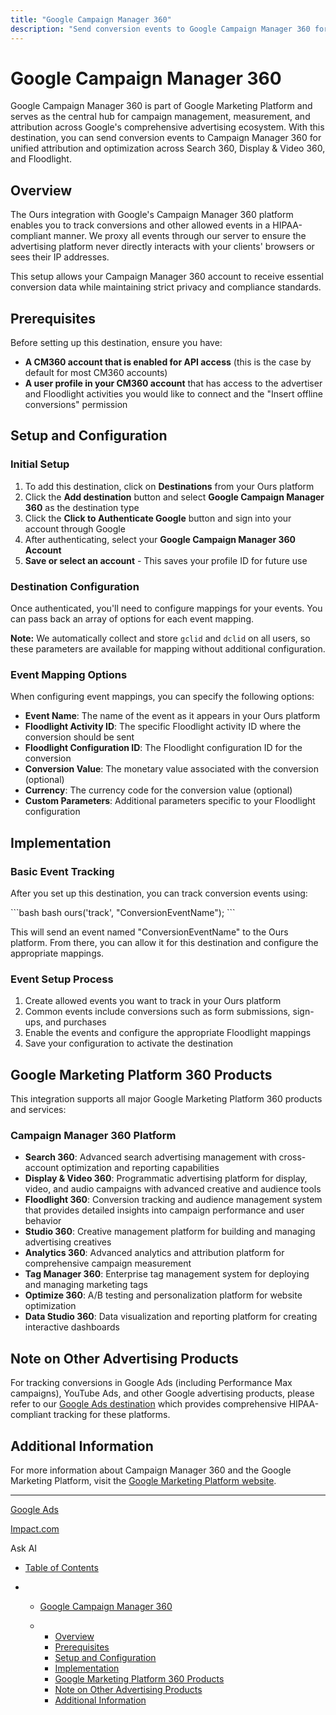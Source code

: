 ```yaml
---
title: "Google Campaign Manager 360"
description: "Send conversion events to Google Campaign Manager 360 for comprehensive advertising attribution and optimization across Search 360, Display & Video 360, and Floodlight 360."
---
```


# Google Campaign Manager 360

Google Campaign Manager 360 is part of Google Marketing Platform and serves as the central hub for campaign management, measurement, and attribution across Google's comprehensive advertising ecosystem. With this destination, you can send conversion events to Campaign Manager 360 for unified attribution and optimization across Search 360, Display & Video 360, and Floodlight.

## Overview

The Ours integration with Google's Campaign Manager 360 platform enables you to track conversions and other allowed events in a HIPAA-compliant manner. We proxy all events through our server to ensure the advertising platform never directly interacts with your clients' browsers or sees their IP addresses.

This setup allows your Campaign Manager 360 account to receive essential conversion data while maintaining strict privacy and compliance standards.

## Prerequisites

Before setting up this destination, ensure you have:

* **A CM360 account that is enabled for API access** (this is the case by default for most CM360 accounts)
* **A user profile in your CM360 account** that has access to the advertiser and Floodlight activities you would like to connect and the "Insert offline conversions" permission

## Setup and Configuration

### Initial Setup

1. To add this destination, click on **Destinations** from your Ours platform
2. Click the **Add destination** button and select **Google Campaign Manager 360** as the destination type
3. Click the **Click to Authenticate Google** button and sign into your account through Google
4. After authenticating, select your **Google Campaign Manager 360 Account**
5. **Save or select an account** - This saves your profile ID for future use

### Destination Configuration

Once authenticated, you'll need to configure mappings for your events. You can pass back an array of options for each event mapping.

**Note:** We automatically collect and store `gclid` and `dclid` on all users, so these parameters are available for mapping without additional configuration.

### Event Mapping Options

When configuring event mappings, you can specify the following options:

* **Event Name**: The name of the event as it appears in your Ours platform
* **Floodlight Activity ID**: The specific Floodlight activity ID where the conversion should be sent
* **Floodlight Configuration ID**: The Floodlight configuration ID for the conversion
* **Conversion Value**: The monetary value associated with the conversion (optional)
* **Currency**: The currency code for the conversion value (optional)
* **Custom Parameters**: Additional parameters specific to your Floodlight configuration

## Implementation

### Basic Event Tracking

After you set up this destination, you can track conversion events using:

<CodeGroup>
  ```bash bash
  ours('track', "ConversionEventName");
  ```
</CodeGroup>

This will send an event named "ConversionEventName" to the Ours platform. From there, you can allow it for this destination and configure the appropriate mappings.

### Event Setup Process

1. Create allowed events you want to track in your Ours platform
2. Common events include conversions such as form submissions, sign-ups, and purchases
3. Enable the events and configure the appropriate Floodlight mappings
4. Save your configuration to activate the destination

## Google Marketing Platform 360 Products

This integration supports all major Google Marketing Platform 360 products and services:

### Campaign Manager 360 Platform

* **Search 360**: Advanced search advertising management with cross-account optimization and reporting capabilities
* **Display & Video 360**: Programmatic advertising platform for display, video, and audio campaigns with advanced creative and audience tools
* **Floodlight 360**: Conversion tracking and audience management system that provides detailed insights into campaign performance and user behavior
* **Studio 360**: Creative management platform for building and managing advertising creatives
* **Analytics 360**: Advanced analytics and attribution platform for comprehensive campaign measurement
* **Tag Manager 360**: Enterprise tag management system for deploying and managing marketing tags
* **Optimize 360**: A/B testing and personalization platform for website optimization
* **Data Studio 360**: Data visualization and reporting platform for creating interactive dashboards

## Note on Other Advertising Products

For tracking conversions in Google Ads (including Performance Max campaigns), YouTube Ads, and other Google advertising products, please refer to our [Google Ads destination](/docs/destination-google) which provides comprehensive HIPAA-compliant tracking for these platforms.

## Additional Information

For more information about Campaign Manager 360 and the Google Marketing Platform, visit the [Google Marketing Platform website](https://marketingplatform.google.com/).

***

[Google Ads](/docs/destination-google)

[Impact.com](/docs/impact)

Ask AI

* [Table of Contents](#)

* * [Google Campaign Manager 360](#google-campaign-manager-360)

  * * [Overview](#overview)
    * [Prerequisites](#prerequisites)
    * [Setup and Configuration](#setup-and-configuration)
    * [Implementation](#implementation)
    * [Google Marketing Platform 360 Products](#google-marketing-platform-360-products)
    * [Note on Other Advertising Products](#note-on-other-advertising-products)
    * [Additional Information](#additional-information)
